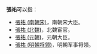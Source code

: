 '''張祐'''可以指：
* [[張祐_(南朝宋)|張祐 (南朝宋)]]，南朝宋大臣。
* [[張祐_(北魏)|張祐 (北魏)]]，北魏宦官。
* [[張祐_(元朝)|張祐 (元朝)]]，元朝大臣。
* [[張祐_(明朝将领)|張祐 (明朝将领)]]，明朝军事将领。

{{disambig|Cat=二字張姓人名消歧義|you}}